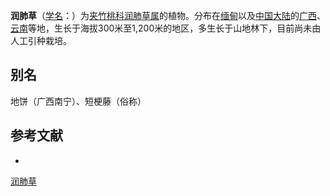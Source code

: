 {{Speciesbox
| name = 润肺草
| status = 
| status_system = 
| image = 
| genus = Brachystelma
| species = edule
| authority = Coll. et Hemsl.
}}

'''润肺草'''（[[学名|学名]]：{{lang|la|''Brachystelma edule''}}）为[[夹竹桃科|夹竹桃科]][[润肺草属|润肺草属]]的植物。分布在[[缅甸|缅甸]]以及[[中国大陆|中国大陆]]的[[广西|广西]]、[[云南|云南]]等地，生长于海拔300米至1,200米的地区，多生长于山地林下，目前尚未由人工引种栽培。

== 别名 ==
地饼（广西南宁）、短梗藤（俗称）

== 参考文献 ==
<div class="references-small">
* {{cite web| url =http://www.bioinfo.cn/db05/KmzwSpecies.php?action=view&id=1597| title =润肺草| work =《中国高等植物数据库全库》| publisher =中国科学院微生物研究所| author =昆明植物研究所| accessdate =2009-02-22| deadurl =yes| archiveurl =https://web.archive.org/web/20160305033321/http://www.bioinfo.cn/db05/KmzwSpecies.php?action=view&id=1597| archivedate =2016-03-05}}
</div>
{{Taxonbar|from=Q11151933}}

[[Category:润肺草属|润肺草]]


{{植物小作品}}